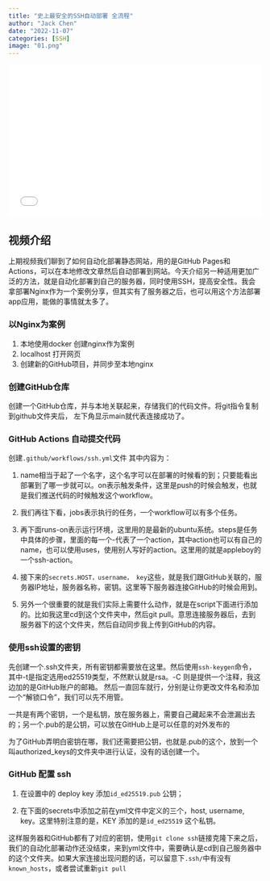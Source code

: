 ```yaml
---
title: "史上最安全的SSH自动部署 全流程"
author: "Jack Chen"
date: "2022-11-07"
categories: [SSH]
image: "01.png"
---
```


<div style="position: relative; padding: 30% 45%;">

<iframe style="position: absolute; width: 100%; height: 100%; left: 0; top: 0;" src="//player.bilibili.com/player.html?aid=817265087&bvid=BV1oG4y1b7tg&cid=883737428&page=1" frameborder="no" scrolling="no">

</iframe>

</div> 

## 视频介绍
上期视频我们聊到了如何自动化部署静态网站，用的是GitHub Pages和Actions，可以在本地修改文章然后自动部署到网站。今天介绍另一种适用更加广泛的方法，就是自动化部署到自己的服务器，同时使用SSH，提高安全性。我会拿部署Nginx作为一个案例分享，但其实有了服务器之后，也可以用这个方法部署app应用，能做的事情就太多了。

### 以Nginx为案例
1. 本地使用docker 创建nginx作为案例
2. localhost 打开网页
3. 创建新的GitHub项目，并同步至本地nginx

### 创建GitHub仓库
创建一个GitHub仓库，并与本地关联起来，存储我们的代码文件。将git指令复制到github文件夹后，
左下角显示main就代表连接成功了。

### GitHub Actions 自动提交代码
创建```.github/workflows/ssh.yml```文件
其中内容为：

1. name相当于起了一个名字，这个名字可以在部署的时候看的到；只要能看出部署到了哪一步就可以。on表示触发条件，这里是push的时候会触发，也就是我们推送代码的时候触发这个workflow。

2. 我们再往下看，jobs表示执行的任务，一个workflow可以有多个任务。

3. 再下面runs-on表示运行环境，这里用的是最新的ubuntu系统。steps是任务中具体的步骤，里面的每一个-代表了一个action，其中action也可以有自己的name，也可以使用uses，使用别人写好的action。这里用的就是appleboy的一个ssh-action。

4. 接下来的```secrets.HOST，username， key```这些，就是我们跟GitHub关联的，服务器IP地址，服务器名称，密钥。这里等下服务器连接GitHub的时候会用到。

5. 另外一个很重要的就是我们实际上需要什么动作，就是在script下面进行添加的。比如我这里cd到这个文件夹中，然后git pull。意思连接服务器后，去到服务器下的这个文件夹，然后自动同步我上传到GitHub的内容。


### 使用ssh设置的密钥
先创建一个.ssh文件夹，所有密钥都需要放在这里。然后使用```ssh-keygen```命令，其中-t是指定选用ed25519类型，不然默认就是rsa。-C 则是提供一个注释，我这边加的是GitHub账户的邮箱。
然后一直回车就行，分别是让你更改文件名和添加一个“解锁口令”，我们可以先不用管。

一共是有两个密钥，一个是私钥，放在服务器上，需要自己藏起来不会泄漏出去的；另一个.pub的是公钥，可以放在GitHub上是可以任意的对外发布的

为了GitHub弄明白密钥在哪，我们还需要把公钥，也就是.pub的这个，放到一个叫authorized_keys的文件夹中进行认证，没有的话创建一个。

### GitHub 配置 ssh
1. 在设置中的 deploy key 添加```id_ed25519.pub``` 公钥；

2. 在下面的secrets中添加之前在yml文件中定义的三个，host, username, key。这里特别注意的是，KEY 添加的是```id_ed25519``` 这个私钥。

这样服务器和GitHub都有了对应的密钥，使用```git clone ssh```链接克隆下来之后，我们的自动化部署动作还没结束，来到yml文件中，需要确认是cd到自己服务器中的这个文件夹。如果大家连接出现问题的话，可以留意下```.ssh/```中有没有```known_hosts```，或者尝试重新```git pull```

